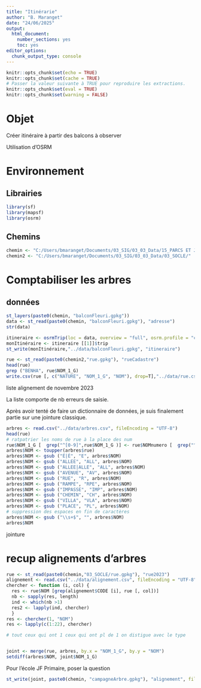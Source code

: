 ```yaml
---
title: "Itinérarie"
author: "B. Maranget"
date: "24/06/2025"
output: 
  html_document: 
    number_sections: yes
    toc: yes
editor_options: 
  chunk_output_type: console
---
```



```r
knitr::opts_chunk$set(echo = TRUE)
knitr::opts_chunk$set(cache = TRUE)
# Passer la valeur suivante à TRUE pour reproduire les extractions.
knitr::opts_chunk$set(eval = TRUE)
knitr::opts_chunk$set(warning = FALSE)
```


# Objet

Créer itinéraire à partir des balcons à observer

Utilisation d'OSRM

# Environnement


## Librairies


```r
library(sf)
library(mapsf)
library(osrm)
```


## Chemins


```r
chemin <- "C:/Users/bmaranget/Documents/03_SIG/03_03_Data/15_PARCS ET JARDINS/"
chemin2 <- "C:/Users/bmaranget/Documents/03_SIG/03_03_Data/03_SOCLE/"
```



# Comptabiliser les arbres 

## données



```r
st_layers(paste0(chemin, "balconFleuri.gpkg"))
data <- st_read(paste0(chemin, "balconFleuri.gpkg"), "adresse")
str(data)
```


```r
itineraire <- osrmTrip(loc = data, overview = "full", osrm.profile = "car")
monItinéraire <- itineraire [[1]]$trip
st_write(monItinéraire,"../data/balconFleuri.gpkg", "itineraire")
```


```r
rue <- st_read(paste0(chemin2,"rue.gpkg"), "rueCadastre")
head(rue)
grep ("BENHA", rue$NOM_1_G)
write.csv(rue [, c("NATURE", "NOM_1_G", "NOM"), drop=T],"../data/rue.csv", fileEncoding = "UTF-8")
```


liste alignement de novembre 2023

La liste comporte de nb erreurs de saisie.

Après avoir tenté de faire un dictionnaire de données, je suis finalement partie sur une jointure classique.

```r
arbres <- read.csv("../data/arbres.csv", fileEncoding = "UTF-8")
head(rue)
# ratpatrier les noms de rue à la place des num
rue$NOM_1_G [  grep("^[0-9]",rue$NOM_1_G )] <- rue$NOMnumero [  grep("^[0-9]",rue$NOM_1_G )]
arbres$NOM <- toupper(arbres$rue)
arbres$NOM <- gsub ("É|È", "E", arbres$NOM)
arbres$NOM <- gsub ("ALLEE", "ALL", arbres$NOM)
arbres$NOM <- gsub ("ALLEE|ALLE", "ALL", arbres$NOM)
arbres$NOM <- gsub ("AVENUE", "AV", arbres$NOM)
arbres$NOM <- gsub ("RUE", "R", arbres$NOM)
arbres$NOM <- gsub ("RAMPE", "RPE", arbres$NOM)
arbres$NOM <- gsub ("IMPASSE", "IMP", arbres$NOM)
arbres$NOM <- gsub ("CHEMIN", "CH", arbres$NOM)
arbres$NOM <- gsub ("VILLA", "VLA", arbres$NOM)
arbres$NOM <- gsub ("PLACE", "PL", arbres$NOM)
# suppression des espaces en fin de caractères
arbres$NOM <- gsub ("\\s+$", "", arbres$NOM)
arbres$NOM
```

jointure



# recup alignements d'arbres

```r

rue <- st_read(paste0(chemin,"03_SOCLE/rue.gpkg"), "rue2023")
alignement <- read.csv("../data/alignement.csv", fileEncoding = "UTF-8")
chercher <- function (i, col) {
  res <- rue$NOM [grep(alignement$CODE [i], rue [, col])]
  nb <- sapply(res, length)
  ind <- which(nb >1)
  res2 <- lapply(ind, chercher)
  }
res <- chercher(1, "NOM")
res <- lapply(c(1:22), chercher)

# tout ceux qui ont 1 ceux qui ont pl de 1 on distigue avec le type


joint <- merge(rue, arbres, by.x = "NOM_1_G", by.y = "NOM")
setdiff(arbres$NOM, joint$NOM_1_G)
```


Pour l'école JF Primaire, poser la question


```r
st_write(joint, paste0(chemin, "campagneArbre.gpkg"), "alignement", fileEncoding = "UTF-8", delete_layer = T)

```

